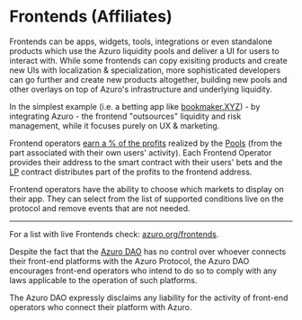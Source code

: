 # Frontends (Affiliates)

Frontends can be apps, widgets, tools, integrations or even standalone products which use the Azuro liquidity pools and deliver a UI for users to interact with. While some frontends can copy exisiting products and create new UIs with localization & specialization, more sophisticated developers can go further and create new products altogether, building new pools and other overlays on top of Azuro's infrastructure and underlying liquidity.

In the simplest example (i.e. a betting app like [bookmaker.XYZ](https://bookmaker.xyz)) - by integrating Azuro - the frontend "outsources" liquidity and risk management, while it focuses purely on UX & marketing.

Frontend operators [earn a % of the profits](/concepts/basic/fees-and-rewards) realized by the [Pools](/concepts/protocol/pools)
(from the part associated with their own users' activity). Each Frontend Operator provides their address to the smart
contract with their users' bets and the [LP](/contracts/lp) contract distributes part of the profits to the frontend address.

Frontend operators have the ability to choose which markets to display on their app. They can select from the list of supported conditions live on the protocol and remove events that are not needed.

---

For a list with live Frontends check: [azuro.org/frontends](https://azuro.org/frontends).

Despite the fact that the [Azuro DAO](/concepts/governance/overview) has no control over whoever connects their front-end
platforms with the Azuro Protocol, the Azuro DAO encourages front-end operators who intend to do so to comply with
any laws applicable to the operation of such platforms.

The Azuro DAO expressly disclaims any liability for the activity of front-end operators who connect their platform with Azuro.
